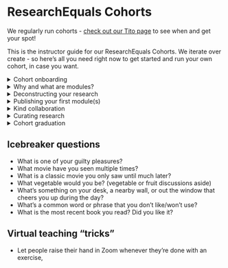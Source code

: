 # ResearchEquals Cohorts

:::{.callout-tip}
We regularly run cohorts - [check out our Tito page](https://ti.to/libscie) to see when and get your spot!
:::

This is the instructor guide for our ResearchEquals Cohorts. We iterate over create - so here's all you need right now to get started and run your own cohort, in case you want.

<details>
    <summary>Cohort onboarding</summary>

- Welcome [00:00 - 00:15]
    - Welcome on this journey of publishing your research differently [00:00 - 00:03]
        - We will be discovering how to publish your research differently, and how to curate research differently.
        - This is a safe space to learn, so I encourage questions and feedback, no matter how obvious it might feel.
    - This session will be recorded! 🔴
    - Short intro instructor [00:03-00:05]
        - I’m Chris Hartgerink, founder of ResearchEquals and a researcher myself. I did my PhD in statistics, and am happy to now be working on sustainable alternatives in research that make our lives easier.
        - ResearchEquals is one such project and I am thankful that you lot are making the time to join here!
- Goals [00:05 - 00:07]
    - The goal of the cohort is provide a safe learning environment around modular publishing. What is it? Why is it? How does it work?
    - Together we’ll learn how to publish the research process instead of the results alone
    - We’re also here, together, to create connection and community, so we don’t have to go at it alone.
- Code of Conduct [00:07 - 00:10 - Vinodh Ilangovan]
- Structure [00:10 - 00:15]
    - Mon - Thu
    - Meet in Zoom
    - Chat in Discord
    - There may be additional materials before the cohort calls for you to go through, which we’ll always keep time effective.
    - At the end of the cohort, everybody who completed the course will receive a digital certificate.
- Short introductions [00:15 - 00:30 - Chris]
    - Getting the hang of whiteboards
        - Where is everyone from
    - Introduce yourself
        - ~2min each
            - Who are you
            - Research interest
            - What’s your guilty pleasure
        - Others make sticky notes
    - To make an account on ResearchEquals if they haven’t already
    - Getting the hang of Discord [00:30 - 00:35 - Chris]
- Closing
    - On Thursday, same time, we will discuss modules in-depth, and

</details>

<details>
    <summary>Why and what are modules?</summary>

- Welcome
    - [Icebreaker]
    - Recap
        - In our first call, we got to know each other a bit.
        - For this call, you prepared by watching a short video on the idea of publishing the research process. You learned about selective publishing, and how altering predictions based on results may be a result from the article format.
        - You now know that research modules are comparable to research steps.
    - Today's goal: Understand single modules and what goes into a module.
- Do you feel like published research in your field showcases the way research is actually done?
    - Where could it improve?
- What research steps are often overlooked in your field?
- Demo ResearchEquals
- Exercise
    - [ ] Think about your most recent research project. What is the latest step you took? What are the outputs/files you created from this?
    - [ ] Create your own draft module
    - [ ] Go through the module types - are there any steps you are already missing?
- Reportback from exercise
    - What's your first impressions of research modules?
- Recap of today
    - We learned how to create our first module, and what has to be included for each module.
    - We also learned what optional information 
- Today we learned about individual steps in the research process. 
    - Next time we'll talk more about how those steps combine into an entire research journey. 
    - For the next call, take a few minutes to write down the steps involved in your research. 
</details>



<details>
    <summary>Deconstructing your research</summary>

- Welcome [5min]
    - [Icebreaker]
    - Recap - we learned about singular modules last call
    - Today we'll learn how all these modules tie together to create different research processes
- Shareback: reflections on your own research journey [5min]
    - What steps surprised you?
    - What would you like your research journey to include, but currently do not?
    - Where do you think your research is different from fields?
- Exercise 1: Match the research process to the study type [5 min]
- Discussion: What's the added value in sharing the research journey? [10min]
- Exercise 2: Whiteboarding your research as a process [10min]
    - What's the first step in a research process?
    - What's the last step in a research process?
    - Add other steps, before or after the ones already there
- Discussion: Where would your presentations fit into this entire process?
- Next call
- Exercise 3: What are the three most recent research steps you've taken?
    - Prepare drafts for each step (include the files, title, description)
</details>


<details>
    <summary>Publishing your first module(s)</summary>

- Welcome
    - [Icebreaker]
    - Last call, we worked on deconstructing the research process.
    - Today is about applying that knowledge to your own work
- Showcase: What were your three most recent research steps?
- Demo: How to link modules
    - Link to previous work outside of ResearchEquals
    - Why can we only link once previous work is published?
- Exercise: Link and publish your three prepared modules
- Demo the graph
- Planning the next three steps
- Next call...
    - ...is on how to collaborate
    - Think about what's important to you?
        - What are examples of good collaborators?
        - What are examples of bad collaborators?

</details>

<details>
    <summary>Kind collaboration</summary>

- Welcome
    - [Icebreaker]
- Reportback: Good/bad collaboration experiences
- Exercise: Values for good collaboration
- Demo: ResearchEquals collaboration sequence
    - Create a draft module
    - Invite others present
    - Accept invitation
    - Approve for publication
- 
- Next call...
    - We'll have a guest!
    - In the final content call, we'll learn how to curate research
    - We've talked much about publishing your work, but we all do curation as well
    - For next time, take ten minutes to reflect on what curation you already do (whether that's reading lists, controversial topics, topic deepdives, or anything else!)
</details>
 

<details>
    <summary>Curating research</summary>

- Welcome
    - [Icebreaker]
- Reportback: Where do you already curate research?
- Guest talk: What does curation mean to you?
- What is the current state of curation?
    - Overlay journals intro
    - How many overlay journals exist
    - Journals as communities
- Demo collections ResearchEquals
- Exercise: Create your own collection, play around, and share any feedback, thoughts or questions
- Next call

</details>

<details>
    <summary>Cohort graduation</summary>


- Welcome
    - [Icebreaker]
- Final evaluation 
- Congratulate the cohort members
- Celebrate by playing games in Discord lounge

</details>

## Icebreaker questions

- What is one of your guilty pleasures?
- What movie have you seen multiple times?
- What is a classic movie you only saw until much later?
- What vegetable would you be? (vegetable or fruit discussions aside)
- What’s something on your desk, a nearby wall, or out the window that cheers you up during the day?
- What’s a common word or phrase that you don’t like/won’t use?
- What is the most recent book you read? Did you like it?

## Virtual teaching "tricks"

- Let people raise their hand in Zoom whenever they're done with an exercise,